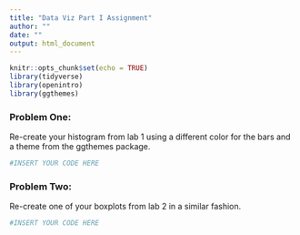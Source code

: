 ```yaml
---
title: "Data Viz Part I Assignment"
author: ""
date: ""
output: html_document
---
```


```r
knitr::opts_chunk$set(echo = TRUE)
library(tidyverse)
library(openintro)
library(ggthemes)
```

### Problem One:
Re-create your histogram from lab 1 using a different color for the bars and a theme from the ggthemes package.

```r
#INSERT YOUR CODE HERE
```

### Problem Two:
Re-create one of your boxplots from lab 2 in a similar fashion. 

```r
#INSERT YOUR CODE HERE
```

